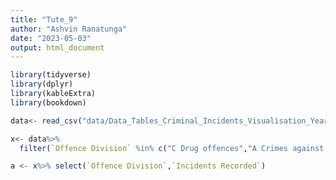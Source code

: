 ```yaml
---
title: "Tute_9"
author: "Ashvin Ranatunga"
date: "2023-05-03"
output: html_document
---
```

```r
library(tidyverse)
library(dplyr)
library(kableExtra)
library(bookdown)
```

```r
data<- read_csv("data/Data_Tables_Criminal_Incidents_Visualisation_Year_Ending_December_2019.csv")
```

```r
x<- data%>% 
  filter(`Offence Division` %in% c("C Drug offences","A Crimes against the person"))

a <- x%>% select(`Offence Division`,`Incidents Recorded`)

```

